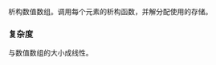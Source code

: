 {{cpp/numeric/valarray/title|~valarray}}
{{cpp/numeric/valarray/navbar}}
{{ddcl | 
~valarray()
}}

析构数值数组。调用每个元素的析构函数，并解分配使用的存储。

===复杂度===
与数值数组的大小成线性。

{{langlinks|de|en|es|fr|it|ja|pt|ru}}